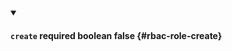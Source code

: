 
<details className="config-field" data-expandable="false" open>
<summary>

#### `create` <span className="config-field-required" data-required="false">required</span> <span className="config-field-type">boolean</span> <span className="config-field-default">false</span> <span className="config-field-enum"></span> {#rbac-role-create}



</summary>



</details>
